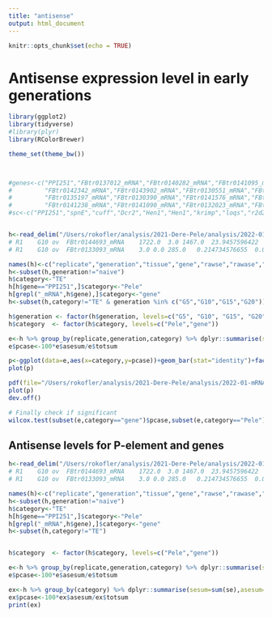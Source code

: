 ```yaml
---
title: "antisense"
output: html_document
---
```


```r
knitr::opts_chunk$set(echo = TRUE)
```

# Antisense expression level in early generations

```R
library(ggplot2)
library(tidyverse)
#library(plyr)
library(RColorBrewer)

theme_set(theme_bw())



#genes<-c("PPI251","FBtr0137012_mRNA","FBtr0140282_mRNA","FBtr0141095_mRNA","FBtr0142660_mRNA","FBtr0140302_mRNA",
#         "FBtr0142342_mRNA","FBtr0143902_mRNA","FBtr0130551_mRNA","FBtr0145198_mRNA","FBtr0130342_mRNA","FBtr0135961_mRNA",
#         "FBtr0135197_mRNA","FBtr0130390_mRNA","FBtr0141576_mRNA","FBtr0139614_mRNA","FBtr0130391_mRNA",
#         "FBtr0141238_mRNA","FBtr0141090_mRNA","FBtr0132023_mRNA","FBtr0143034_mRNA")
#sc<-c("PPI251","spnE","cuff","Dcr2","Hen1","Hen1","krimp","loqs","r2d2","vas",


h<-read_delim("/Users/rokofler/analysis/2021-Dere-Pele/analysis/2022-01-mRNA/03-all-expressionlevel/raw/expression-forr.forr",delim="\t",col_names=FALSE,comment="#")
# R1	G10	ov	FBtr0144693_mRNA	1722.0	3.0	1467.0	23.9457596422	0.041717351293	23.9874769935
# R1	G10	ov	FBtr0133093_mRNA	3.0	0.0	285.0	0.214734576655	0.0	0.214734576655

names(h)<-c("replicate","generation","tissue","gene","rawse","rawase","genlen","se","ase","total")
h<-subset(h,generation!="naive")
h$category<-"TE"
h[h$gene=="PPI251",]$category<-"Pele"
h[grepl("_mRNA",h$gene),]$category<-"gene"
h<-subset(h,category!="TE" & generation %in% c("G5","G10","G15","G20"))

h$generation <- factor(h$generation, levels=c("G5", "G10", "G15", "G20"))
h$category  <- factor(h$category, levels=c("Pele","gene"))

e<-h %>% group_by(replicate,generation,category) %>% dplyr::summarise(sesum=sum(se),asesum=sum(ase),totsum=sum(total))
e$pcase<-100*e$asesum/e$totsum

p<-ggplot(data=e,aes(x=category,y=pcase))+geom_bar(stat="identity")+facet_grid(generation~replicate)+ylab("antisense reads [%]")
plot(p)

pdf(file="/Users/rokofler/analysis/2021-Dere-Pele/analysis/2022-01-mRNA/03-all-expressionlevel/graphs/antisense.pdf",width=6,height=6)
plot(p)
dev.off()

# Finally check if significant
wilcox.test(subset(e,category=="gene")$pcase,subset(e,category=="Pele")$pcase)
```

## Antisense levels for P-element and genes
```R
h<-read_delim("/Users/rokofler/analysis/2021-Dere-Pele/analysis/2022-01-mRNA/03-all-expressionlevel/raw/expression-forr.forr",delim="\t",col_names=FALSE,comment="#")
# R1	G10	ov	FBtr0144693_mRNA	1722.0	3.0	1467.0	23.9457596422	0.041717351293	23.9874769935
# R1	G10	ov	FBtr0133093_mRNA	3.0	0.0	285.0	0.214734576655	0.0	0.214734576655

names(h)<-c("replicate","generation","tissue","gene","rawse","rawase","genlen","se","ase","total")
h<-subset(h,generation!="naive")
h$category<-"TE"
h[h$gene=="PPI251",]$category<-"Pele"
h[grepl("_mRNA",h$gene),]$category<-"gene"
h<-subset(h,category!="TE")


h$category  <- factor(h$category, levels=c("Pele","gene"))

e<-h %>% group_by(replicate,generation,category) %>% dplyr::summarise(sesum=sum(se),asesum=sum(ase),totsum=sum(total))
e$pcase<-100*e$asesum/e$totsum

ex<-h %>% group_by(category) %>% dplyr::summarise(sesum=sum(se),asesum=sum(ase),totsum=sum(total))
ex$pcase<-100*ex$asesum/ex$totsum
print(ex)
```